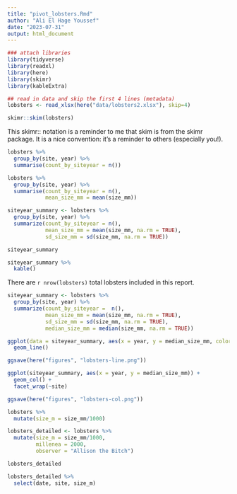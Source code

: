 ```yaml
---
title: "pivot_lobsters.Rmd"
author: "Ali El Hage Youssef"
date: "2023-07-31"
output: html_document
---
```


```r
### attach libraries
library(tidyverse)
library(readxl)
library(here)
library(skimr)
library(kableExtra)
```

```r
## read in data and skip the first 4 lines (metadata)
lobsters <- read_xlsx(here("data/lobsters2.xlsx"), skip=4)

```

```r
skimr::skim(lobsters)
```

This skimr:: notation is a reminder to me that skim is from the skimr package. It is a nice convention: it’s a reminder to others (especially you!).

```r
lobsters %>%
  group_by(site, year) %>%
  summarise(count_by_siteyear = n())
```
```r
lobsters %>%
  group_by(site, year) %>%
  summarise(count_by_siteyear = n(),
            mean_size_mm = mean(size_mm))
```
```r
siteyear_summary <- lobsters %>%
  group_by(site, year) %>%
  summarize(count_by_siteyear = n(),
            mean_size_mm = mean(size_mm, na.rm = TRUE),
            sd_size_mm = sd(size_mm, na.rm = TRUE))
```
```r
siteyear_summary
```

```r
siteyear_summary %>%
  kable()
```

There are `r nrow(lobsters)` total lobsters included in this report.

```r
siteyear_summary <- lobsters %>%
  group_by(site, year) %>%
  summarize(count_by_siteyear =  n(), 
            mean_size_mm = mean(size_mm, na.rm = TRUE), 
            sd_size_mm = sd(size_mm, na.rm = TRUE), 
            median_size_mm = median(size_mm, na.rm = TRUE))
```

 
```r
ggplot(data = siteyear_summary, aes(x = year, y = median_size_mm, color = site)) +
  geom_line() 
```

```r
ggsave(here("figures", "lobsters-line.png"))
```

```r
ggplot(siteyear_summary, aes(x = year, y = median_size_mm)) +
  geom_col() +
  facet_wrap(~site)
```

```r
ggsave(here("figures", "lobsters-col.png"))
```
```r
lobsters %>%
  mutate(size_m = size_mm/1000)
```

```r
lobsters_detailed <- lobsters %>%
  mutate(size_m = size_mm/1000,
         millenea = 2000,
         observer = "Allison the Bitch")
```

```r
lobsters_detailed
```

```r
lobsters_detailed %>%
  select(date, site, size_m)
```
  
  